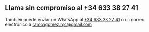 ## Llame sin compromiso al [+34 633 38 27 41](tel:+34633382741)

También puede envíar un WhatsApp al [+34 633 38 27 41](tel:+34633382741) o un correo electrónico a [ramongomez.rgc@gmail.com](mailto:ramongomez.rgc@gmail.com)
